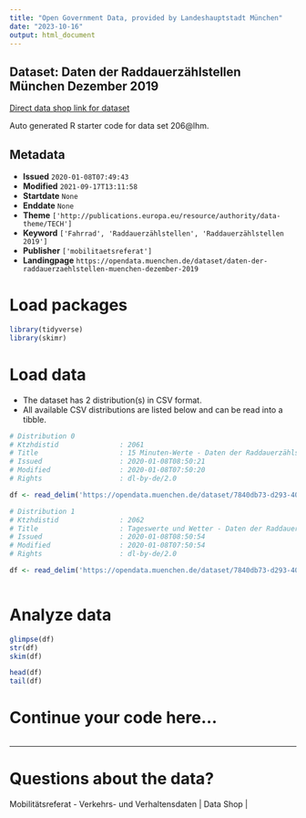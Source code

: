 ```yaml
---
title: "Open Government Data, provided by Landeshauptstadt München"
date: "2023-10-16"
output: html_document
---
```


## Dataset: Daten der Raddauerzählstellen München Dezember 2019

[Direct data shop link for dataset](https://opendata.muenchen.de/dataset/daten-der-raddauerzaehlstellen-muenchen-dezember-2019)

Auto generated R starter code for data set 206@lhm.

## Metadata

- **Issued** `2020-01-08T07:49:43`
- **Modified** `2021-09-17T13:11:58`
- **Startdate** `None`
- **Enddate** `None`
- **Theme** `['http://publications.europa.eu/resource/authority/data-theme/TECH']`
- **Keyword** `['Fahrrad', 'Raddauerzählstellen', 'Raddauerzählstellen 2019']`
- **Publisher** `['mobilitaetsreferat']`
- **Landingpage** `https://opendata.muenchen.de/dataset/daten-der-raddauerzaehlstellen-muenchen-dezember-2019`


# Load packages

```r

library(tidyverse)
library(skimr)

```

# Load data

-   The dataset has 2 distribution(s) in CSV format.
-   All available CSV distributions are listed below and can be read into a tibble.

```r

# Distribution 0
# Ktzhdistid               : 2061
# Title                    : 15 Minuten-Werte - Daten der Raddauerzählstellen München Dezember 2019
# Issued                   : 2020-01-08T08:50:21
# Modified                 : 2020-01-08T07:50:20
# Rights                   : dl-by-de/2.0

df <- read_delim('https://opendata.muenchen.de/dataset/7840db73-d293-40d0-82c7-9a67fab70734/resource/74368767-f877-49c4-b908-102b0dddf2a5/download/rad20191215min.csv')

# Distribution 1
# Ktzhdistid               : 2062
# Title                    : Tageswerte und Wetter - Daten der Raddauerzählstellen München Dezember 2019
# Issued                   : 2020-01-08T08:50:54
# Modified                 : 2020-01-08T07:50:54
# Rights                   : dl-by-de/2.0

df <- read_delim('https://opendata.muenchen.de/dataset/7840db73-d293-40d0-82c7-9a67fab70734/resource/def548e1-14ae-48c2-aba9-070ff81313bb/download/rad201912tage.csv')



```

# Analyze data

```r

glimpse(df)
str(df)
skim(df)

head(df)
tail(df)

```

# Continue your code here...

```r

```

------------------------------------------------------------------------

# Questions about the data?

Mobilitätsreferat - Verkehrs- und Verhaltensdaten | Data Shop | 
